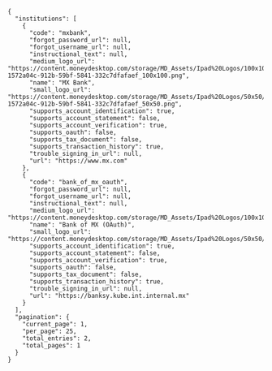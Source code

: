 ```shell Response
{
  "institutions": [
    {
      "code": "mxbank",
      "forgot_password_url": null,
      "forgot_username_url": null,
      "instructional_text": null,
      "medium_logo_url": "https://content.moneydesktop.com/storage/MD_Assets/Ipad%20Logos/100x100/INS-1572a04c-912b-59bf-5841-332c7dfafaef_100x100.png",
      "name": "MX Bank",
      "small_logo_url": "https://content.moneydesktop.com/storage/MD_Assets/Ipad%20Logos/50x50/INS-1572a04c-912b-59bf-5841-332c7dfafaef_50x50.png",
      "supports_account_identification": true,
      "supports_account_statement": false,
      "supports_account_verification": true,
      "supports_oauth": false,
      "supports_tax_document": false,
      "supports_transaction_history": true,
      "trouble_signing_in_url": null,
      "url": "https://www.mx.com"
    },
    {
      "code": "bank_of_mx_oauth",
      "forgot_password_url": null,
      "forgot_username_url": null,
      "instructional_text": null,
      "medium_logo_url": "https://content.moneydesktop.com/storage/MD_Assets/Ipad%20Logos/100x100/default_100x100.png",
      "name": "Bank of MX (OAuth)",
      "small_logo_url": "https://content.moneydesktop.com/storage/MD_Assets/Ipad%20Logos/50x50/default_50x50.png",
      "supports_account_identification": true,
      "supports_account_statement": false,
      "supports_account_verification": true,
      "supports_oauth": false,
      "supports_tax_document": false,
      "supports_transaction_history": true,
      "trouble_signing_in_url": null,
      "url": "https://banksy.kube.int.internal.mx"
    }
  ],
  "pagination": {
    "current_page": 1,
    "per_page": 25,
    "total_entries": 2,
    "total_pages": 1
  }
}
```
